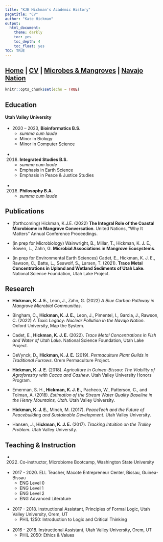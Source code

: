 ```yaml
---
title: "KJE Hickman's Academic History"
pagetitle: "CV"
author: "Kate Hickman"
output:
  html_document:
    theme: darkly
    toc: yes
    toc_depth: 4
    toc_float: yes
TOC: TRUE
---
```


## [Home](https://kjehickman.github.io/) | [CV](https://kjehickman.github.io/CV/index.html) | [Microbes & Mangroves](https://kjehickman.github.io/Final_Project/index.html) | [Navajo Nation](https://kjehickman.github.io/Navajo_Nation/index.html)


```r
knitr::opts_chunk$set(echo = TRUE)
```

## Education

#### Utah Valley University

* 2020 – 2023, __Bioinformatics B.S.__
  + _summa cum laude_
  + Minor in Biology
  + Minor in Computer Science
<br><br>
* 2018. __Integrated Studies B.S.__
  + _summa cum laude_
  + Emphasis in Earth Science
  + Emphasis in Peace & Justice Studies
<br><br>
* 2018. __Philosophy B.A.__
  + _summa cum laude_


## Publications

* (forthcoming) Hickman, K.J.E. (2022) __The Integral Role of the Coastal Microbiome in Mangrove Conversation__. United Nations, “Why It Matters” Annual Conference Proceedings.

* (in prep for Microbiology) Wainwright, B., Millar, T., Hickman, K. J. E., Bowen, L., Zahn, G. __Microbial Associations in Mangrove Ecosystems__. 

* (in prep for Environmental Earth Sciences) Cadet, E., Hickman, K. J. E., Rawson, C., Batte, L., Seawolf, S., Larsen, T. (2021). __Trace Metal Concentrations in Upland and Wetland Sediments of Utah Lake__. National Science Foundation, Utah Lake Project.

## Research

*	__Hickman, K. J. E.__, Leon, J., Zahn, G. (2022) _A Blue Carbon Pathway in Mangrove Microbial Communities_. 

* Bingham, C., __Hickman, K. J. E.__, Leon, J., Pimentel, I., Garcia, J., Rawson, C. (2022) _A Toxic Legacy: Nuclear Pollution in the Navajo Nation_. Oxford University, Map the System. 

* Cadet, E., __Hickman, K. J. E.__ (2022). _Trace Metal Concentrations in Fish and Water of Utah Lake_. National Science Foundation, Utah Lake Project.

* DeVynck, D., __Hickman, K. J. E.__ (2019). _Permaculture Plant Guilds in Traditional Furrows_. Orem Permaculture Project. 

*	__Hickman, K. J. E.__ (2018). _Agriculture in Guinea-Bissau: The Viability of Agroforestry with Cacao and Cashew_. Utah Valley University Honors Program.

* Emerman, S. H., __Hickman, K. J. E.__, Pacheco, W., Patterson, C., and Tolman, A. (2018). _Estimation of the Stream Water Quality Baseline in the Henry Mountains, Utah_. Utah Valley University.

* __Hickman, K. J. E.__, Minch, M. (2017). _PeaceTech and the Future of Peacebuilding and Sustainable Development_. Utah Valley University.

* Hansen, J., __Hickman, K. J. E.__ (2017). _Tracking Intuition on the Trolley Problem_. Utah Valley University.

## Teaching & Instruction

* 2022. Co-instructor, Microbiome Bootcamp, Washington State University
<br><br>

*	2017 - 2020. ELL Teacher, Macote Entrepreneur Center, Bissau, Guinea-Bissau
    +	ENG Level 0
    + ENG Level 1
    + ENG Level 2
    + ENG Advanced Literature
<br><br>

*	2017 - 2018. Instructional Assistant, Principles of Formal Logic, Utah Valley University, Orem, UT
    +	PHIL 1250: Introduction to Logic and Critical Thinking
<br><br>

*	2016 - 2018. Instructional Assistant, Utah Valley University, Orem, UT
    +	PHIL 2050: Ethics & Values


<br><br>